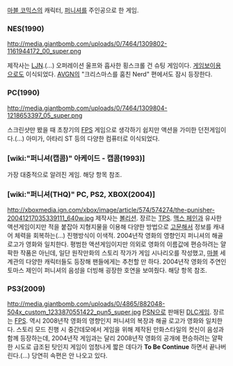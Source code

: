 [[마블 코믹스]]의 캐릭터, [[퍼니셔]]를 주인공으로 한 게임.

=== NES(1990) ===
http://media.giantbomb.com/uploads/0/7464/1309802-1161944172_00_super.png

제작사는 [[LJN]].(…) 오퍼레이션 울프와 흡사한 횡스크롤 건 슈팅 게임이다. [[게임보이]]용으로도 이식되었다. [[AVGN]]의 "크리스마스를 훔친 Nerd" 편에서도 잠시 등장한다.

=== PC(1990) ===
http://media.giantbomb.com/uploads/0/7464/1309804-1218653397_05_super.png

스크린샷만 봤을 때 초창기의 [[FPS]] 게임으로 생각하기 쉽지만 액션을 가미한 던전게임이다.(…) 아미가, 아타리 ST 등의 다양한 컴퓨터로 이식되었다.

=== [wiki:"퍼니셔(캡콤)" 아케이드 - 캡콤(1993)] ===
가장 대중적으로 알려진 게임. 해당 항목 참조.

=== [wiki:"퍼니셔(THQ)" PC, PS2, XBOX(2004)] ===
http://xboxmedia.ign.com/xbox/image/article/574/574274/the-punisher-20041217035339111_640w.jpg
제작사는 [[볼리션]]. 장르는 [[TPS]]. [[맥스 페인]]과 유사한 액션게임이지만 적을 붙잡아 지형지물을 이용해 다양한 방법으로 [[고문]]해서 정보를 캐내어 체력을 회복하는(…) 진행방식이 이색적. 2004년작 영화의 영향인지 퍼니셔의 해골로고가 영화와 일치한다. 평범한 액션게임이지만 의외로 영화의 이름값에 편승하려는 얄팍한 작품은 아닌데, 일단 원작만화의 스토리 작가가 게임 시나리오를 작성했고, [[마블]] 세계관의 다양한 캐릭터들도 등장해 팬들에게는 추천할 만 하다. 2004년작 영화의 주연인 토마스 제인이 퍼니셔의 음성을 더빙해 굉장한 호연을 보여줬다. 해당 항목 참조.

=== PS3(2009) ===
http://media.giantbomb.com/uploads/0/4865/882048-504x_custom_1233870551422_pun5_super.jpg
[[PSN]]으로 판매된 [[DLC]]게임. 장르는 [[FPS]]. 역시 2008년작 영화의 영향인지 퍼니셔의 복장과 해골 로고가 영화와 일치한다. 스토리 모드 진행 시 중간데모에서 게임을 위해 제작된 만화스타일의 컷신이 음성과 함께 등장하는데, 2004년작 게임과는 달리 2008년작 영화의 공개에 편승하려는 얄팍한 시도로 급조된 탓인지 게임이 엄청나게 짧은 데다가 '''To Be Continue''' 하면서 끝나버린다.(…) 당연히 속편은 안 나오고 있다.
